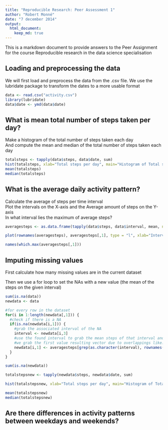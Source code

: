```yaml
---
title: "Reproducible Research: Peer Assessment 1"
author: "Robert Monné"
date: "7 december 2014"
output: 
  html_document:
    keep_md: true
---
```


This is a markdown document to provide answers to the Peer Assignment for the course Reproducible research in the data science specialisation

## Loading and preprocessing the data
We will first load and preprocess the data from the .csv file. We use the lubridate package to transform the dates to a more usable format


```r
data <- read.csv("activity.csv")
library(lubridate)
data$date <- ymd(data$date)
```

## What is mean total number of steps taken per day?
Make a histogram of the total number of steps taken each day  
And compute the mean and median of the total number of steps taken each day  

```r
totalsteps <- tapply(data$steps, data$date, sum)
hist(totalsteps, xlab="Total steps per day", main="Histogram of Total steps per day")
mean(totalsteps)
median(totalsteps)

```


## What is the average daily activity pattern?
Calculate the average of steps per time interval  
Plot the intervals on the X-axis and the Average amount of steps on the Y-axis  
In what interval lies the maximum of average steps?  

```r
averagesteps <- as.data.frame(tapply(data$steps, data$interval, mean, na.rm=T))

plot(rownames(averagesteps), averagesteps[,1], type = "l", xlab="Interval", ylab="Average Steps")

names(which.max(averagesteps[,1]))

```




## Imputing missing values
First calculate how many missing values are in the current dataset

Then we use a for loop to set the NAs with a new value (the mean of the steps on the given interval)


```r
sum(is.na(data))
newdata <- data

#for every row in the dataset
for(i in 1:length(newdata[,1])) {
  #check if there is a NA
  if(is.na(newdata[i,1])) {
    #grab the associated interval of the NA
    interval <- newdata[i,3]
    #use the found interval to grab the mean steps of that interval and set is as new value for the NA
    #we grab the first value resulting vector due to overlappings like: 815 & 1815
    newdata[i,1] <- averagesteps[grep(as.character(interval), rownames(averagesteps)),1][1]
  }
}

sum(is.na(newdata))

totalstepsnew <- tapply(newdata$steps, newdata$date, sum)
```

```r
hist(totalstepsnew, xlab="Total steps per day", main="Histogram of Total steps per day")
```

```r
mean(totalstepsnew)
median(totalstepsnew)

```

## Are there differences in activity patterns between weekdays and weekends?




